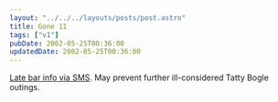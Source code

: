 ```yaml
---
layout: "../../../layouts/posts/post.astro"
title: Gone 11
tags: ["v1"]
pubDate: 2002-05-25T00:36:00
updatedDate: 2002-05-25T00:36:00
---
```


[Late bar info via SMS][1]. May prevent further ill-considered Tatty Bogle outings.

[1]: http://www.liquid-life.com/gone11/instructions.htm "Liquid Life's late bar SMS information service, Gone 11"
